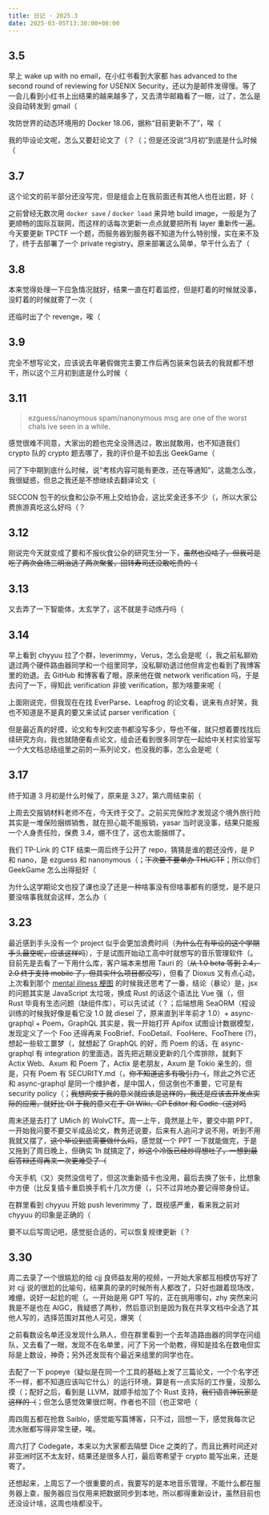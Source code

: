 ```yaml
---
title: 日记 · 2025.3
date: 2025-03-05T13:30:00+08:00
---
```


## 3.5

早上 wake up with no email，在小红书看到大家都 has advanced to the second round of reviewing for USENIX Security，还以为是邮件发得慢。等了一会儿看到小红书上出结果的越来越多了，又去清华邮箱看了一眼，过了，怎么是没自动转发到 gmail（

攻防世界的动态环境用的 Docker 18.06，据称“目前更新不了”，唉（

我的毕设论文呢，怎么又要赶论文了（？（；但是还没说“3月初”到底是什么时候（

## 3.7

这个论文的前半部分还没写完，但是组会上在我前面还有其他人也在出题，好（

之前曾经无数次用 `docker save` / `docker load` 来异地 build image，一般是为了更顺畅的国际互联网，而这样的话每次更新一点点就要把所有 layer 重新传一遍。今天要更新 TPCTF 一个题，而服务器到服务器不知道为什么特别慢，实在来不及了，终于去部署了一个 private registry。原来部署这么简单，早干什么去了（

## 3.8

本来觉得处理一下应急情况就好，结果一直在盯着监控，但是盯着的时候就没事，没盯着的时候就寄了一次（

还临时出了个 revenge，唉（

## 3.9

完全不想写论文，应该说去年暑假做完主要工作后再包装来包装去的我就都不想干，所以这个三月初到底是什么时候（

## 3.11

> ezguess/nanoymous spam/nanonymous msg are one of the worst chals ive seen in a while.

感觉很难不同意，大家出的题也完全没筛选过，敢出就敢用，也不知道我们 crypto 队的 crypto 题去哪了，我的评价是不如去出 GeekGame（

问了下中期到底什么时候，说“考核内容可能有更改，还在等通知”，这能怎么改，我很疑惑，但总之我还是不想继续去翻译论文（

SECCON 包干的伙食和公杂不用上交给协会，这比奖金还多不少（，所以大家公费旅游真吃这么好吗（？

## 3.12

刚说完今天就变成了要和不报伙食公杂的研究生分一下，~~虽然也没啥了，但我可是吃了两次会场三明治逃了两次聚餐，回转寿司还没敢吃贵的（~~

## 3.13

又去弄了一下智能体，太玄学了，这不就是手动炼丹吗（

## 3.14

早上看到 chyyuu 拉了个群，leverimmy，Verus，怎么会是呢（，我之前私聊劝退过两个硬件路由器同学和一个组里同学，没私聊劝退过他但肯定也看到了我博客里的劝退。去 GitHub 和博客看了眼，原来他在做 network verification 吗，于是去问了一下，得知此 verification 非彼 verification，那为啥要来呢（

上面刚说完，但我现在在找 EverParse、Leapfrog 的论文看，说来有点好笑，我也不知道是不是真的要又来试试 parser verification（

但是最近真的好摸，论文和专利交底书都没写多少，导也不催，就只想着要找找后续研究方向，我也就随便看点论文，组会还看到很多同学在一起给中关村实验室写一个大文档总结组里之前的一系列论文，也没我的事，怎么会是呢（

## 3.17

终于知道 3 月初是什么时候了，原来是 3.27，第六周结束前（

上周去交报销材料老师不在，今天终于交了。之前买完保险才发现这个境外旅行险其实是一堆保险捆绑销售，就在担心能不能报销，yasar 当时说没事，结果只能报一个人身责任险，保费 3.4，绷不住了，这也太能捆绑了。

我们 TP-Link 的 CTF 结束一周后终于公开了 repo，猜猜是谁的题还没传，是 P 和 nano，是 ezguess 和 nanonymous（；~~下次要不要单办 THUCTF~~；所以你们 GeekGame 怎么出得挺好（

为什么这学期论文也投了课也没了还是一种啥事没有但啥事都有的感觉，是不是只要没啥事我就会这样，怎么办（

## 3.23

最近感到手头没有一个 project 似乎会更加浪费时间（~~为什么在有毕设的这个学期手头最空呢，应该这样吗~~），于是试图开始动工高中时就想写的音乐管理软件（。目前先是去看了一下用什么库，客户端本来想用 Tauri 的（~~从 1.0 beta 等到 2.4，2.0 终于支持 mobile 了，但其实什么项目都没写~~），但看了 Dioxus 又有点心动，上次看到那个 [mental illness 梗图](https://x.com/jordwalke/status/1875336115009573268) 的时候我还思考了一番，结论（暴论）是，jsx 的问题其实是 JavaScript 太垃圾，换成 Rust 的话这个语法比 Vue 强（，但 Rust 毕竟有生态问题（缺组件库），可以先试试（？；后端想用 SeaORM（程设训练的时候我好像是看它没 1.0 就 diesel 了，原来直到半年前才 1.0）+ async-graphql + Poem，GraphQL 其实是，我一开始打开 Apifox 试图设计数据模型，发现定义了一个 Foo 还得再来 FooBrief、FooDetail、FooHere、FooThere (?)，想起一些软工噩梦（，就想起了 GraphQL 的好，而 Poem 的话，在 async-graphql 有 integration 的里面选，首先把近期没更新的几个库排除，就剩下 Actix Web、Axum 和 Poem 了，Actix 是老朋友，Axum 是 Tokio 亲生的，但是，只有 Poem 有 SECURITY.md（，~~你不知道这多有吸引力（~~，除此之外它还和 async-graphql 是同一个维护者，是中国人，但这倒也不重要，它可是有 security policy（；~~我想网安于我的意义就应该是这样的，我还是应该去开发点实际的应用，就好比 OI 于我的意义在于 OI Wiki、CP Editor 和 Codle（这对吗~~

周末还是去打了 UMich 的 WolvCTF。周一上午，竟然是上午，要交中期 PPT，一开始我问要不要交半成品论文，教务还说要，后来有人追问才说不用，听到不用我就又摆了，~~这个毕设到底需要做什么吗~~，感觉就一个 PPT 一下就能做完，于是又拖到了周日晚上，但确实 1h 就搞定了，~~炒这个冷饭已经炒得想吐了，一想到最后答辩还得再来一次更难受了（~~

今天手机（又）突然没信号了，但这次重新插卡也没用，最后去换了张卡，比想象中方便（比反复插卡重启换手机十几次方便（，只不过异地办要记得带身份证。

在群里看到 chyyuu 开始 push leverimmy 了，既视感严重，看来我之前对 chyyuu 的印象是正确的（

要不以后写周记吧，感觉挺合适的，可以恢复规律更新（？

## 3.30

周二去录了一个很尴尬的给 cjj 良师益友用的视频，一开始大家都互相模仿写好了对 cjj 说的很尬的比喻句，结果真的录的时候所有人都改了，只好也跟着现场改，难绷，说好一起尬的呢（。一开始是用 GPT 写的，正在挑用哪句，zhy 突然来问我是不是也在 AIGC，我疑惑了两秒，然后意识到是因为我在共享文档中全选了其他人写的，选择范围对其他人可见，爆笑（

之前看数设名单还没发现什么熟人，但在群里看到一个去年造路由器的同学在问组队，又去看了一眼，发现不在名单里，问了下另一个助教，得知是挂名在数电但实际是上数设，神奇；另外还发现有个最近来组里的同学也在。

去配了一下 popeye（疑似是在同一个工具的基础上发了三篇论文，一个个名字还不一样，都不知道应该叫它什么）的运行环境，算是有一点实际的工作量，没那么摸（；配好之后，看到是 LLVM，就顺手给加了个 Rust 支持，~~我们语言神玩家是这样的（~~；但怎么感觉效果很烂啊，作者也不回（也正常吧（

周四周五都在抢救 Saiblo，感觉能写篇博客，只不过，回想一下，感觉我每次记流水账都写得非常生硬，唉。

周六打了 Codegate，本来以为大家都去隔壁 Dice 之类的了，而且比赛时间还对非亚洲时区不太友好，结果还是很多人打，最后寄希望于 crypto 能写出来，还是寄了。

还想起来，上周忘了一个很重要的点，我要写的是本地音乐管理，不能什么都在服务器上查，服务器应当仅用来把数据同步到本地，所以都得重新设计，虽然目前也还没设计啥，这周也啥都没干。
